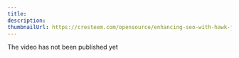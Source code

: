---
title: 
description: 
thumbnailUrl: https://cresteem.com/opensource/enhancing-seo-with-hawk-js/thumbnail.png
---


<Callout type='info'>The video has not been published yet</Callout>